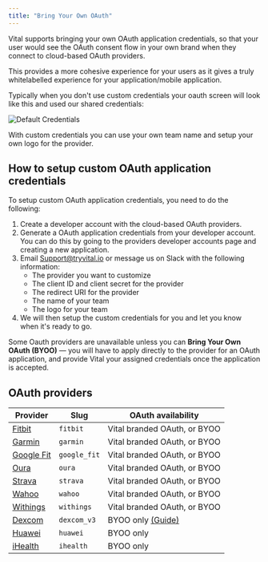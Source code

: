 ```yaml
---
title: "Bring Your Own OAuth"
---
```


Vital supports bringing your own OAuth application credentials, so that your user would see the OAuth consent flow
in your own brand when they connect to cloud-based OAuth providers.

This provides a more cohesive experience for your users as it gives a truly whitelabelled experience for your application/mobile application.

Typically when you don't use custom credentials your oauth screen will look like this and used our shared credentials:

![Default Credentials](/img/default_credentials.png)

With custom credentials you can use your own team name and setup your own logo for the provider.

## How to setup custom OAuth application credentials

To setup custom OAuth application credentials, you need to do the following:

1. Create a developer account with the cloud-based OAuth providers.
2. Generate a OAuth application credentials from your developer account. You can do this by going to the providers developer accounts page and creating a new application.
3. Email Support@tryvital.io or message us on Slack with the following information:
   - The provider you want to customize
   - The client ID and client secret for the provider
   - The redirect URI for the provider
   - The name of your team
   - The logo for your team
4. We will then setup the custom credentials for you and let you know when it's ready to go.

<Note>
Some Oauth providers are unavailable unless you can <b>Bring Your Own OAuth (BYOO)</b> — you will have to apply directly
to the provider for an OAuth application, and provide Vital your assigned credentials once the application is accepted.
</Note>

## OAuth providers

| Provider                                             | Slug              | OAuth availability           |
| ---------------------------------------------------- | ----------------- | ---------------------------- |
| [Fitbit](https://www.fitbit.com/global/uk/home)      | `fitbit`          | Vital branded OAuth, or BYOO |
| [Garmin](https://www.garmin.com)                     | `garmin`          | Vital branded OAuth, or BYOO |
| [Google Fit](https://www.google.com/fit/)            | `google_fit`      | Vital branded OAuth, or BYOO |
| [Oura](https://ouraring.com)                         | `oura`            | Vital branded OAuth, or BYOO |
| [Strava](https://www.strava.com)                     | `strava`          | Vital branded OAuth, or BYOO |
| [Wahoo](https://wahoofitness.com)                    | `wahoo`           | Vital branded OAuth, or BYOO |
| [Withings](https://www.withings.com)                 | `withings`        | Vital branded OAuth, or BYOO |
| [Dexcom](https://www.dexcom.com)                     | `dexcom_v3`       | BYOO only [(Guide)](/wearables/guides/dexcom_v3) |
| [Huawei](https://www.huawei.com)                     | `huawei`          | BYOO only                    |
| [iHealth](https://www.ihealth.com)                   | `ihealth`         | BYOO only                    |
